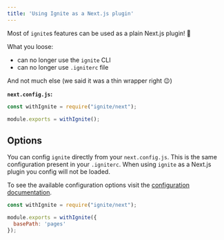 ```yaml
---
title: 'Using Ignite as a Next.js plugin'
---
```


Most of `ignite`s features can be used as a plain Next.js plugin! :tada:

What you loose:

- can no longer use the `ignite` CLI
- can no longer use `.igniterc` file


And not much else (we said it was a thin wrapper right :wink:)

**`next.config.js`:**

```js
const withIgnite = require("ignite/next");

module.exports = withIgnite();
```

## Options

You can config `ignite` directly from your `next.config.js`.
This is the same configuration present in your `.igniterc`.
When using `ignite` as a Next.js plugin you config will not be loaded.

To see the available configuration options visit the [configuration documentation](../configuration).


```js
const withIgnite = require("ignite/next");

module.exports = withIgnite({
  basePath: 'pages'
});
```